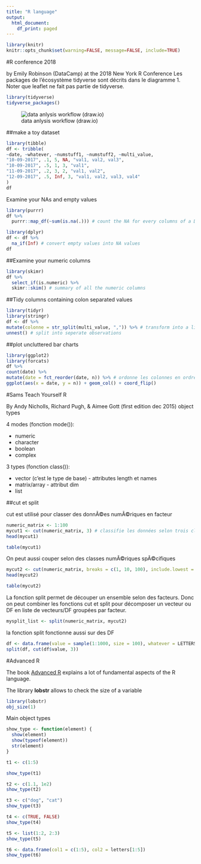---
title: "R language"
output:
  html_document:
    df_print: paged
---

```{r R_setup, include=FALSE}
library(knitr)
knitr::opts_chunk$set(warning=FALSE, message=FALSE, include=TRUE)
```

#R conference 2018

by Emily Robinson (DataCamp) at the 2018 New York R Conference
Les packages de l'écosystème tidyverse sont décrits dans le diagramme 1. Noter que leaflet ne fait pas partie
de tidyverse.

```{r}
library(tidyverse)
tidyverse_packages()
```

![data anlysis workflow (draw.io)](workflow.png)

##make a toy dataset

```{r}
library(tibble)
df <- tribble(
~date, ~whatever, ~numstuff1, ~numstuff2, ~multi_value,
"10-09-2017", .1, 5, NA, "val1, val2, val3",
"10-09-2017", .5, 1, 3, "val1",
"11-09-2017", .2, 3, 2, "val1, val2",
"12-09-2017", .5, Inf, 3, "val1, val2, val3, val4"
)
df
```

Examine your NAs and empty values

```{r}
library(purrr)
df %>%
  purrr::map_df(~sum(is.na(.))) # count the NA for every columns of a DF
```

```{r}
library(dplyr)
df <- df %>%
  na_if(Inf) # convert empty values into NA values
df
```

##Examine your numeric columns

```{r}
library(skimr)
df %>%
  select_if(is.numeric) %>%
  skimr::skim() # summary of all the numeric columns
```

##Tidy columns containing colon separated values
```{r}
library(tidyr)
library(stringr)
df <- df %>%
mutate(colonne = str_split(multi_value, ",")) %>% # transform into a list of characters
unnest() # split into seperate observations
```

##plot uncluttered bar charts
```{r}
library(ggplot2)
library(forcats)
df %>%
count(date) %>%
mutate(date = fct_reorder(date, n)) %>% # ordonne les colonnes en ordre décroissant
ggplot(aes(x = date, y = n)) + geom_col() + coord_flip()
```

#Sams Teach Yourself R

By Andy Nicholls, Richard Pugh, & Aimee Gott (first edition dec 2015)
object types

4 modes (fonction mode()):

- numeric
- character
- boolean
- complex

3 types (fonction class()):

- vector (c'est le type de base) - attributes length et names
- matrix/array - attribut dim
- list

##cut et split

cut est utilisé pour classer des donnÃ©es numÃ©riques en facteur
```{r}
numeric_matrix <- 1:100
mycut1 <- cut(numeric_matrix, 3) # classifie les données selon trois classes de valeurs égales
head(mycut1)
```

```{r}
table(mycut1)
```

On peut aussi couper selon des classes numÃ©riques spÃ©cifiques
```{r}
mycut2 <- cut(numeric_matrix, breaks = c(1, 10, 100), include.lowest = TRUE) # classes [1, 10], ]10, 100]
head(mycut2)
```

```{r}
table(mycut2)
```

La fonction split permet de découper un ensemble selon des facteurs. Donc on peut combiner les fonctions
cut et split pour décomposer un vecteur ou DF en liste de vecteurs/DF groupées par facteur.

```{r}
mysplit_list <- split(numeric_matrix, mycut2)
```

la fonction split fonctionne aussi sur des DF

```{r}
df <- data.frame(value = sample(1:1000, size = 100), whatever = LETTERS[sample(1:length(LETTERS), size = 100, replace=TRUE)])
split(df, cut(df$value, 3))
```

#Advanced R

The book [Advanced R](https://adv-r.hadley.nz/) explains a lot of fundamental aspects of the R language.

The library **lobstr** allows to check the size of a variable

```{r}
library(lobstr)
obj_size(1)
```

Main object types

```{r, echo=FALSE}
show_type <- function(element) {
  show(element)
  show(typeof(element))
  str(element)
}
```

```{r}
t1 <- c(1:5)
```

```{r}
show_type(t1)
```

```{r}
t2 <- c(1.1, 1e2)
show_type(t2)
```

```{r}
t3 <- c("dog", "cat")
show_type(t3)
```

```{r}
t4 <- c(TRUE, FALSE)
show_type(t4)
```

```{r}
t5 <- list(1:2, 2:3)
show_type(t5)
```

```{r}
t6 <- data.frame(col1 = c(1:5), col2 = letters[1:5])
show_type(t6)
```
